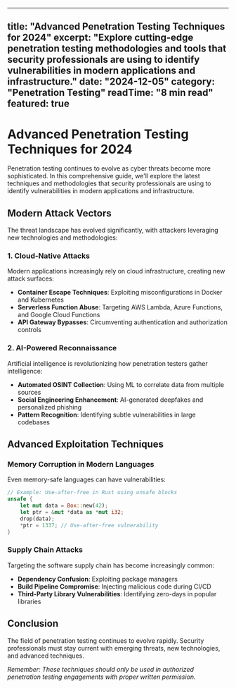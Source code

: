 
---
title: "Advanced Penetration Testing Techniques for 2024"
excerpt: "Explore cutting-edge penetration testing methodologies and tools that security professionals are using to identify vulnerabilities in modern applications and infrastructure."
date: "2024-12-05"
category: "Penetration Testing"
readTime: "8 min read"
featured: true
---

# Advanced Penetration Testing Techniques for 2024

Penetration testing continues to evolve as cyber threats become more sophisticated. In this comprehensive guide, we'll explore the latest techniques and methodologies that security professionals are using to identify vulnerabilities in modern applications and infrastructure.

## Modern Attack Vectors

The threat landscape has evolved significantly, with attackers leveraging new technologies and methodologies:

### 1. Cloud-Native Attacks
Modern applications increasingly rely on cloud infrastructure, creating new attack surfaces:
- **Container Escape Techniques**: Exploiting misconfigurations in Docker and Kubernetes
- **Serverless Function Abuse**: Targeting AWS Lambda, Azure Functions, and Google Cloud Functions
- **API Gateway Bypasses**: Circumventing authentication and authorization controls

### 2. AI-Powered Reconnaissance
Artificial intelligence is revolutionizing how penetration testers gather intelligence:
- **Automated OSINT Collection**: Using ML to correlate data from multiple sources
- **Social Engineering Enhancement**: AI-generated deepfakes and personalized phishing
- **Pattern Recognition**: Identifying subtle vulnerabilities in large codebases

## Advanced Exploitation Techniques

### Memory Corruption in Modern Languages
Even memory-safe languages can have vulnerabilities:

```rust
// Example: Use-after-free in Rust using unsafe blocks
unsafe {
    let mut data = Box::new(42);
    let ptr = &mut *data as *mut i32;
    drop(data);
    *ptr = 1337; // Use-after-free vulnerability
}
```

### Supply Chain Attacks
Targeting the software supply chain has become increasingly common:
- **Dependency Confusion**: Exploiting package managers
- **Build Pipeline Compromise**: Injecting malicious code during CI/CD
- **Third-Party Library Vulnerabilities**: Identifying zero-days in popular libraries

## Conclusion

The field of penetration testing continues to evolve rapidly. Security professionals must stay current with emerging threats, new technologies, and advanced techniques.

*Remember: These techniques should only be used in authorized penetration testing engagements with proper written permission.*
